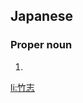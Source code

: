 ==Japanese==
{{ja-kanjitab|たけ|し}}

===Proper noun===
{{ja-pos|たけし|proper}}

# {{given name|male|lang=ja|sort=たけし}}

[[li:竹志]]